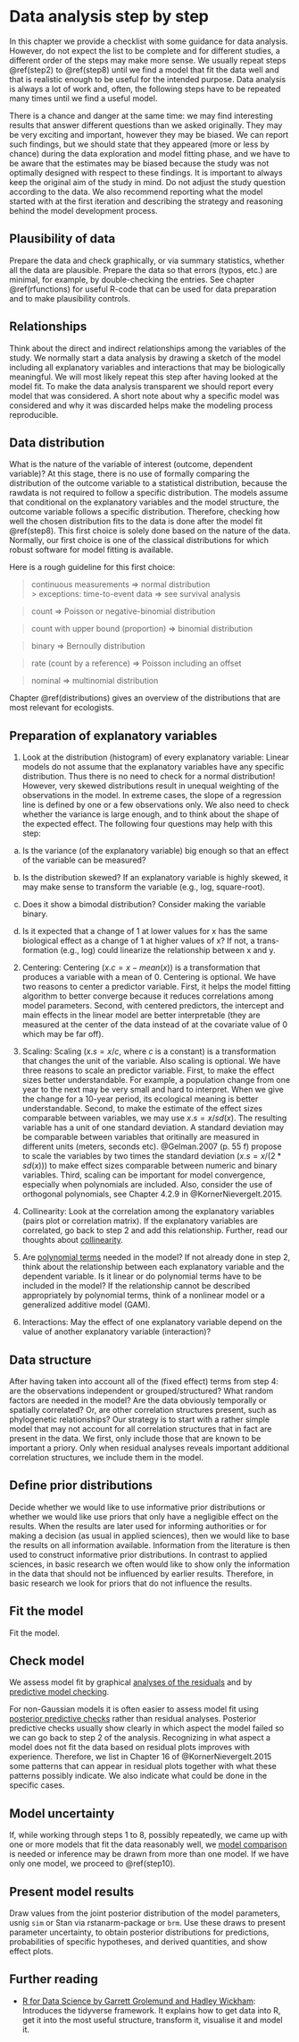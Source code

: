 # Data analysis step by step {#analyses_steps}

In this chapter we provide a checklist with some guidance for data analysis. However, do not expect the list to be complete and for different studies, a different order of the steps may make more sense. We usually repeat steps \@ref(step2) to \@ref(step8) until we find a model that fit the data well and that is realistic enough to be useful for the intended purpose. Data analysis is always a lot of work and, often, the following steps have to be repeated many times until we find a useful model. 

There is a chance and danger at the same time: we may find interesting results that answer different questions than we asked originally. They may be very exciting and important, however they may be biased. We can report such findings, but we should state that they appeared (more or less by chance) during the data exploration and model fitting phase, and we have to be aware that the estimates may be biased because the study was not optimally designed with respect to these findings. It is important to always keep the original aim of the study in mind. Do not adjust the study question according to the data. We also recommend reporting what the model started with at the first iteration and describing the strategy and reasoning behind the model development process.

## Plausibility of data {#step1}
Prepare the data and check graphically, or via summary statistics, whether all the data are plausible. Prepare the data so that errors (typos, etc.) are minimal, for example, by double-checking the entries. See chapter \@ref(rfunctions) for useful R-code that can be used for data preparation and to make plausibility controls.

## Relationships {#step2}
Think about the direct and indirect relationships among the variables of the study. We normally start a data analysis by drawing a sketch of the model including all explanatory variables and interactions that may be biologically meaningful. We will most likely repeat this step after having looked at the model fit. To make the data analysis transparent we should report every model that was considered. A short note about why a specific model was considered and why it was discarded helps make the modeling process reproducible.

## Data distribution  {#step3}
What is the nature of the variable of interest (outcome, dependent variable)? At this stage, there is no use of formally comparing the distribution of the outcome variable to a statistical distribution, because the rawdata is not required to follow a specific distribution. The models assume that conditional on the explanatory variables and the model structure, the outcome variable follows a specific distribution. Therefore, checking how well the chosen distribution fits to the data is done after the model fit \@ref(step8). This first choice is solely done based on the nature of the data. Normally, our first choice is one of the classical distributions for which robust software for model fitting is available. 

Here is a rough guideline for this first choice:

> continuous measurements $\Longrightarrow$ normal distribution  
>> exceptions: time-to-event data $\Longrightarrow$ see survival analysis    

> count $\Longrightarrow$ Poisson or negative-binomial distribution  

> count with upper bound (proportion) $\Longrightarrow$ binomial distribution  

> binary $\Longrightarrow$ Bernoully distribution  

> rate (count by a reference) $\Longrightarrow$ Poisson including an offset  

> nominal $\Longrightarrow$ multinomial distribution  


Chapter \@ref(distributions) gives an overview of the distributions that are most relevant for ecologists.

## Preparation of explanatory variables  {#step4}
1. Look at the distribution (histogram) of every explanatory variable: Linear models do not assume that the explanatory variables have any specific distribution. Thus there is no need to check for a normal distribution! However, very skewed distributions result in unequal weighting of the observations in the model. In extreme cases, the slope of a regression line is defined by one or a few observations only. We also need to check whether the variance is large enough, and to think about the shape of the expected effect. The following four questions may help with this step:  

a) Is the variance (of the explanatory variable) big enough so that an effect of the variable can be measured?  

b) Is the distribution skewed? If an explanatory variable is highly skewed, it may make sense to transform the variable (e.g., log, square-root).  

c) Does it show a bimodal distribution? Consider making the variable binary.  

d) Is it expected that a change of 1 at lower values for x has the same biological effect as a change of 1 at higher values of x? If not, a trans- formation (e.g., log) could linearize the relationship between x and y.  

2. Centering: Centering ($x.c = x-mean(x)$) is a transformation that produces a variable with a mean of 0. Centering is optional. We have two reasons to center a predictor variable. First, it helps the model fitting algorithm to better converge because it reduces correlations among model parameters. Second, with centered predictors, the intercept and main effects in the linear model are better interpretable (they are measured at the center of the data instead of at the covariate value of 0 which may be far off).

3. Scaling: Scaling ($x.s = x/c$, where $c$ is a constant) is a transformation that changes the unit of the variable. Also scaling is optional. We have three reasons to scale an predictor variable. First, to make the effect sizes better understandable. For example, a population change from one year to the next may be very small and hard to interpret. When we give the change for a 10-year period, its ecological meaning is better understandable. Second, to make the estimate of the effect sizes comparable between variables, we may use $x.s = x/sd(x)$. The resulting variable has a unit of one standard deviation. A standard deviation may be comparable between variables that oritinally are measured in different units (meters, seconds etc). @Gelman.2007 (p. 55 f) propose to scale the variables by two times the standard deviation ($x.s = x/(2*sd(x))$) to make effect sizes comparable between numeric and binary variables. Third, scaling can be important for model convergence, especially when polynomials are included. Also, consider the use of orthogonal polynomials, see Chapter 4.2.9 in @KornerNievergelt.2015.

4. Collinearity: Look at the correlation among the explanatory variables (pairs plot or correlation matrix). If the explanatory variables are correlated, go back to step 2 and add this relationship. Further, read our thoughts about [collinearity](#collinearity).

5. Are [polynomial terms](#polynomials) needed in the model? If not already
done in step 2, think about the relationship between each explanatory variable and the dependent variable. Is it linear or do polynomial terms have to be included in the model? If the relationship cannot be described appropriately by polynomial terms, think of a nonlinear model or a generalized additive model (GAM).  

6. Interactions: May the effect of one explanatory variable depend on the value of
another explanatory variable (interaction)?


## Data structure  {#step5}
After having taken into account all of the (fixed effect) terms from step 4: are the observations independent or grouped/structured? What random factors are needed in the model? Are the data obviously temporally or spatially correlated? Or, are other correlation structures present, such as phylogenetic relationships? 
Our strategy is to start with a rather simple model that may not account for all correlation structures that in fact are present in the data. We first, only include those that are known to be important a priory. Only when residual analyses reveals important additional correlation structures, we include them in the model.


## Define prior distributions {#step6}
Decide whether we would like to use informative prior distributions or whether we would like use priors that only have a negligible effect on the results. When the results are later used for informing authorities or for making a decision (as usual in applied sciences), then we would like to base the results on all information available. Information from the literature is then used to construct informative prior distributions. In contrast to applied sciences, in basic research we often would like to show only the information in the data that should not be influenced by earlier results. Therefore, in basic research we look for priors that do not influence the results. 


## Fit the model  {#step7}
Fit the model.

## Check model {#step8}
We assess model fit by graphical [analyses of the residuals](#residualanalysis) and by [predictive model checking](#modelchecking). 

For non-Gaussian models it is often easier to assess model fit using [posterior predictive checks](#modelchecking) rather than residual analyses. Posterior predictive checks usually show clearly in which aspect the model failed so we can go back to step 2 of the analysis. Recognizing in what aspect a model does not fit the data based on residual plots improves with experience. Therefore, we list in Chapter 16 of @KornerNievergelt.2015 some patterns that can appear in residual plots together with what these patterns possibly indicate. We also indicate what could be done in the specific cases.

## Model uncertainty  {#step9}
If, while working through steps 1 to 8, possibly repeatedly, we came up with one or more models that fit the data reasonably well, we [model comparison](#model_comparison) is needed or inference may be drawn from more than one model. If we have only one model, we proceed to \@ref(step10).

## Present model results  {#step10}
Draw values from the joint posterior distribution of the model parameters, usnig `sim` or Stan via rstanarm-package or `brm`. Use these draws to present parameter uncertainty, to obtain posterior distributions for predictions, probabilities of specific hypotheses, and derived quantities, and show effect plots.

## Further reading {-}

- [R for Data Science by Garrett Grolemund and Hadley Wickham](http://r4ds.had.co.nz): Introduces the tidyverse framework. It explains how to get data into R, get it into the most useful structure, transform it, visualise it and model it.  




